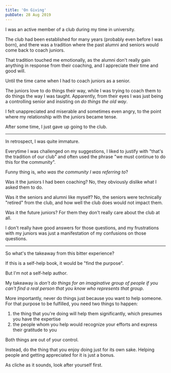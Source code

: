 ```yaml
---
title: 'On Giving'
pubDate: 28 Aug 2019
---
```


I was an active member of a club during my time in university.

The club had been established for many years (probably even before I was born), and there was a tradition where the past alumni and seniors would come back to coach juniors.

That tradition touched me emotionally, as the alumni don't really gain anything in response from their coaching, and I appreciate their time and good will.

Until the time came when I had to coach juniors as a senior.

The juniors love to do things their way, while I was trying to coach them to do things the way I was taught. Apparently, from their eyes I was just being a controlling senior and insisting on _do things the old way_.

I felt unappreciated and miserable and sometimes even angry, to the point where my relationship with the juniors became tense.

After some time, I just gave up going to the club.

---

In retrospect, I was quite immature.

Everytime I was challenged on my suggestions, I liked to justify with "that's the tradition of our club" and often used the phrase "we must continue to do this for the community".

Funny thing is, _who was the community I was referring to_?

Was it the juniors I had been coaching? No, they obviously dislike what I asked them to do.

Was it the seniors and alumni like myself? No, the seniors were technically "retired" from the club, and how well the club does would not impact them.

Was it the future juniors? For them they don't really care about the club at all.

I don't really have good answers for those questions, and my frustrations with my juniors was just a manifestation of my confusions on those questions.

---

So what's the takeaway from this bitter experience?

If this is a self-help book, it would be "find the purpose".

But I'm not a self-help author.

My takeaway is _don't do things for an imaginative group of people if you can't find a real person that you know who represents that group_.

More importantly, never do things just because you want to help someone. For that purpose to be fulfilled, you need two things to happen:

1. the thing that you're doing will help them significantly, which presumes you have the expertise
1. the people whom you help would recognize your efforts and express their gratitude to you

Both things are out of your control.

Instead, do the thing that you enjoy doing just for its own sake. Helping people and getting appreciated for it is just a bonus.

As cliche as it sounds, look after yourself first.
